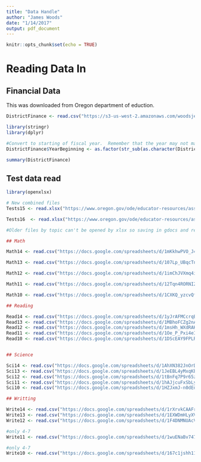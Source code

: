 ```yaml
---
title: "Data Handle"
author: "James Woods"
date: "1/14/2017"
output: pdf_document
---
```


```r
knitr::opts_chunk$set(echo = TRUE)
```

# Reading Data In

## Financial Data

This was downloaded from Oregon department of eduction.

```r
DistrictFinance <- read.csv("https://s3-us-west-2.amazonaws.com/woodsjeeschools/ActualExpendituresFundFunction30.CSV") 

library(stringr)
library(dplyr)

#Convert to starting of fiscal year.  Remember that the year may not match with the test scores.
DistrictFinance$YearBeginning <- as.factor(str_sub(as.character(DistrictFinance$SchlYr),-4) )

```


```r
summary(DistrictFinance)
```

## Test data read

```r
library(openxlsx)

# New combined files
Tests15 <- read.xlsx("https://www.oregon.gov/ode/educator-resources/assessment/TestResults2015/pagr_schools_tot_ela_math.xlsx")

Tests16  <- read.xlsx("https://www.oregon.gov/ode/educator-resources/assessment/TestResults2016/pagr_schools_tot_ela_math.xlsx")

#Older files by topic can't be opened by xlsx so saving in gdocs and reading via csv.  These were downloaded via https://www.oregon.gov/ode/educator-resources/assessment/Pages/Test-Results-0910-through-1314.aspx 

## Math

Math14 <- read.csv("https://docs.google.com/spreadsheets/d/1mKkhwPVO_J4p8RCBuKiJauYz8Kx7xdBx4Yq9xqlVjss/pub?gid=336032123&single=true&output=csv")

Math13 <- read.csv("https://docs.google.com/spreadsheets/d/107Lp_UBqcTnObunO1lIPhq0sBOrpfSryHdW1HYY6qm4/pub?gid=1450304332&single=true&output=csv")

Math12 <- read.csv("https://docs.google.com/spreadsheets/d/1imChJVXmq4iVeaeB2S8qCeM01GxVegOhwW6v4RBswTI/pub?gid=1330438594&single=true&output=csv")

Math11 <- read.csv("https://docs.google.com/spreadsheets/d/12Tqn4RORNI2w3KoiqnVpq_Trd3Zm1MM51I5YXDZFvfk/pub?gid=657209680&single=true&output=csv")

Math10 <- read.csv("https://docs.google.com/spreadsheets/d/1CXKQ_yzcvQfEcS9C3iBD3Hsvj4ZqJ6ISuFwgoghzEFI/pub?gid=2015290170&single=true&output=csv")

## Reading

Read14 <- read.csv("https://docs.google.com/spreadsheets/d/1yJrAFMCcrqB8C_hLRDr6pN1ZWU4KUPON1CMc3h3yeAM/pub?gid=1572187371&single=true&output=csv")
Read13 <- read.csv("https://docs.google.com/spreadsheets/d/1MBhoFCZg2nAV7cSQnK0QX4s8yF8Oeda-ceaqWpyA3DA/pub?gid=1052055153&single=true&output=csv")
Read12 <- read.csv("https://docs.google.com/spreadsheets/d/1msHh_WXdRAKTPeUP6OgvK9AzWlbSx5O7pMBntq83dSA/pub?gid=652537434&single=true&output=csv")
Read11 <- read.csv("https://docs.google.com/spreadsheets/d/1Oe_P_Pxi4eIWtEWZZNfftzGNCdqNSvckMSfMaxYDZA4/pub?gid=1449554276&single=true&output=csv")
Read10 <- read.csv("https://docs.google.com/spreadsheets/d/1DScEAY9FPLRv7QoQrIhjNYQdF6LY078ZvVUQmnB2jWA/pub?gid=541255152&single=true&output=csv")


## Science

Sci14 <- read.csv("https://docs.google.com/spreadsheets/d/1AhXN382JnOrDv3MMp6bBI640VpZTpf1uuI-gm-xep3M/pub?gid=747992313&single=true&output=csv")
Sci13 <- read.csv("https://docs.google.com/spreadsheets/d/1JeEBL4yMxqKbnTh43mi-L5HEyaXBO96iuzw9UNUi0dE/pub?gid=1005826807&single=true&output=csv")
Sci12 <- read.csv("https://docs.google.com/spreadsheets/d/1tBnFq7P9r65zGP9AFEvVBExUCrGJWh9FystJryk83TI/pub?gid=1064106863&single=true&output=csv")
Sci11 <- read.csv("https://docs.google.com/spreadsheets/d/1hAJjcuFxSbLyWZ_b5Xp-ciZcQT1muYTf180SYUFHMVc/pub?gid=225335635&single=true&output=csv")
Sci10 <- read.csv("https://docs.google.com/spreadsheets/d/1HZJxmJ-n0dEdkNLlNox8lhUEkWdBigoycdB4Gh-mAlg/pub?gid=46470343&single=true&output=csv")

## Writting

Write14 <- read.csv("https://docs.google.com/spreadsheets/d/1rXrvkCAAFrO8_N-6YznQwuId0NTMOlo9OrI5wX18jJw/pub?gid=1285166754&single=true&output=csv")
Write13 <- read.csv("https://docs.google.com/spreadsheets/d/1EXWDmHLyXVjenck1AiXxxDRpqFEJEMuwt_XBLzTGozo/pub?gid=881482941&single=true&output=csv")
Write12 <- read.csv("https://docs.google.com/spreadsheets/d/1F4DNMNUAcV4U80NIJcLXzNYvZII8n2VdhnynId8WLpE/pub?gid=1358804477&single=true&output=csv")

#only 4-7
Write11 <- read.csv("https://docs.google.com/spreadsheets/d/1wuENaBv747xUCj5NGT9CtIM79QqMHzxK3NAWyqWmiEo/pub?gid=799752116&single=true&output=csv")

#only 4-7
Write10 <- read.csv("https://docs.google.com/spreadsheets/d/167c1jshh1156x-vJUE7L-R0EJTstuIegssfMwKwUEXk/pub?gid=156237836&single=true&output=csv")


```

